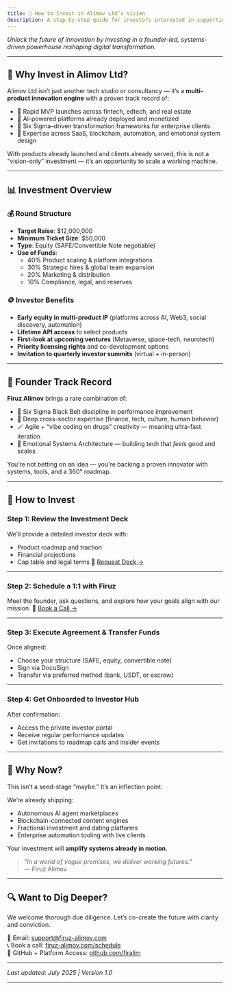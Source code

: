 ```yaml
---
title: 💸 How to Invest in Alimov Ltd’s Vision
description: A step-by-step guide for investors interested in supporting Alimov Ltd’s mission to redefine innovation through strategic execution, breakthrough tech, and global impact.
---
```


*Unlock the future of innovation by investing in a founder-led, systems-driven powerhouse reshaping digital transformation.*

---

## 🚀 Why Invest in Alimov Ltd?

Alimov Ltd isn’t just another tech studio or consultancy — it’s a **multi-product innovation engine** with a proven track record of:

- 🚀 Rapid MVP launches across fintech, edtech, and real estate
- 🤖 AI-powered platforms already deployed and monetized
- 🧠 Six Sigma–driven transformation frameworks for enterprise clients
- 🧩 Expertise across SaaS, blockchain, automation, and emotional system design

With products already launched and clients already served, this is not a “vision-only” investment — it’s an opportunity to scale a working machine.

---

## 📊 Investment Overview

### 💰 Round Structure

- **Target Raise**: $12,000,000
- **Minimum Ticket Size**: $50,000
- **Type**: Equity (SAFE/Convertible Note negotiable)
- **Use of Funds**:
  - 40% Product scaling & platform integrations
  - 30% Strategic hires & global team expansion
  - 20% Marketing & distribution
  - 10% Compliance, legal, and reserves

### 🪙 Investor Benefits

- **Early equity in multi-product IP** (platforms across AI, Web3, social discovery, automation)
- **Lifetime API access** to select products
- **First-look at upcoming ventures** (Metaverse, space-tech, neurotech)
- **Priority licensing rights** and co-development options
- **Invitation to quarterly investor summits** (virtual + in-person)

---

## 🧠 Founder Track Record

**Firuz Alimov** brings a rare combination of:

- 🥋 Six Sigma Black Belt discipline in performance improvement  
- 🧬 Deep cross-sector expertise (finance, tech, culture, human behavior)  
- 🪄 Agile + “vibe coding on drugs” creativity — meaning ultra-fast iteration  
- 🧠 Emotional Systems Architecture — building tech that *feels* good and scales

You’re not betting on an idea — you're backing a proven innovator with systems, tools, and a 360° roadmap.

---

## 🧭 How to Invest

### Step 1: Review the Investment Deck
We’ll provide a detailed investor deck with:
- Product roadmap and traction
- Financial projections
- Cap table and legal terms
📩 [Request Deck →](mailto:support@firuz-alimov.com)

---

### Step 2: Schedule a 1:1 with Firuz
Meet the founder, ask questions, and explore how your goals align with our mission.
📅 [Book a Call →](https://calendly.com/alimov_firuz)

---

### Step 3: Execute Agreement & Transfer Funds
Once aligned:
- Choose your structure (SAFE, equity, convertible note)
- Sign via DocuSign
- Transfer via preferred method (bank, USDT, or escrow)

---

### Step 4: Get Onboarded to Investor Hub
After confirmation:
- Access the private investor portal
- Receive regular performance updates
- Get invitations to roadmap calls and insider events

---

## 🧠 Why Now?

This isn’t a seed-stage “maybe.” It’s an inflection point.

We’re already shipping:
- Autonomous AI agent marketplaces
- Blockchain-connected content engines
- Fractional investment and dating platforms
- Enterprise automation tooling with live clients

Your investment will **amplify systems already in motion**.

> _"In a world of vague promises, we deliver working futures."_  
> — Firuz Alimov

---

## 🔍 Want to Dig Deeper?

We welcome thorough due diligence. Let’s co-create the future with clarity and conviction.

📨 Email: [support@firuz-alimov.com](mailto:support@firuz-alimov.com)  
📞 Book a call: [firuz-alimov.com/schedule](https://calendly.com/alimov_firuz)  
💼 GitHub + Platform Access: [github.com/firalim](https://github.com/firalim)

---

*Last updated: July 2025 | Version 1.0*

---